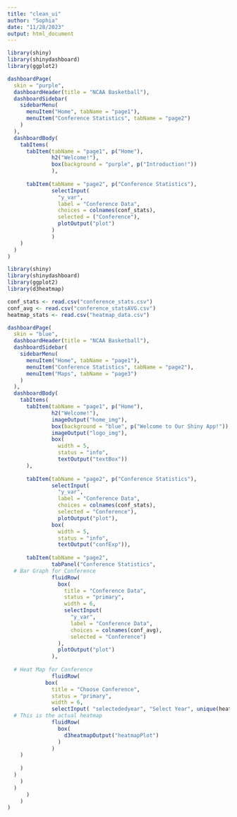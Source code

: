 ```yaml
---
title: "clean_ui"
author: "Sophia"
date: "11/28/2023"
output: html_document
---
```


```r
library(shiny)
library(shinydashboard)
library(ggplot2)

dashboardPage(
  skin = "purple",
  dashboardHeader(title = "NCAA Basketball"),
  dashboardSidebar(
    sidebarMenu(
      menuItem("Home", tabName = "page1"),
      menuItem("Conference Statistics", tabName = "page2")
    )
  ),
  dashboardBody(
    tabItems(
      tabItem(tabName = "page1", p("Home"),
              h2("Welcome!"),
              box(background = "purple", p("Introduction!"))
              ),
      
      tabItem(tabName = "page2", p("Conference Statistics"),
              selectInput(
                "y_var",
                label = "Conference Data",
                choices = colnames(conf_stats),
                selected = ("Conference"),
                plotOutput("plot")
              )
              )
    )
  )
)
```

```r
library(shiny)
library(shinydashboard)
library(ggplot2)
library(d3heatmap)

conf_stats <- read.csv("conference_stats.csv")
conf_avg <- read.csv("conference_statsAVG.csv")
heatmap_stats <- read.csv("heatmap_data.csv")

dashboardPage(
  skin = "blue",
  dashboardHeader(title = "NCAA Basketball"),
  dashboardSidebar(
    sidebarMenu(
      menuItem("Home", tabName = "page1"),
      menuItem("Conference Statistics", tabName = "page2"),
      menuItem("Maps", tabName = "page3")
    )
  ),
  dashboardBody(
    tabItems(
      tabItem(tabName = "page1", p("Home"),
              h2("Welcome!"),
              imageOutput("home_img"),
              box(background = "blue", p("Welcome to Our Shiny App!")),
              imageOutput("logo_img"),
              box(
                width = 5,
                status = "info",
                textOutput("textBox"))
      ),
      
      tabItem(tabName = "page2", p("Conference Statistics"),
              selectInput(
                "y_var",
                label = "Conference Data",
                choices = colnames(conf_stats),
                selected = "Conference"),
                plotOutput("plot"),
              box(
                width = 5,
                status = "info",
                textOutput("confExp")),
                
      tabItem(tabName = "page2", 
              tabPanel("Conference Statistics",
  # Bar Graph for Conference           
              fluidRow(
                box(
                  title = "Conference Data",
                  status = "primary",
                  width = 6,
                  selectInput(
                    "y_var",
                    label = "Conference Data",
                    choices = colnames(conf_avg),
                    selected = "Conference")
                ),
                plotOutput("plot")
              ),
  
  # Heat Map for Conference
              fluidRow(
            box(
              title = "Choose Conference",
              status = "primary",
              width = 6,
              selectInput( "selectededyear", "Select Year", unique(heatmap_stats$YEAR)),
  # This is the actual heatmap
              fluidRow(
                box(
                  d3heatmapOutput("heatmapPlot")
                )
              )
    )
    
    )
  )
    )
  )
      )
    )
)
```

